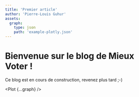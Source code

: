 ```yaml
---
title: 'Premier article'
author: 'Pierre-Louis Guhur'
assets:
  graph: 
    type: json
    path: 'example-plotly.json'
---
```


# Bienvenue sur le blog de Mieux Voter !

Ce blog est en cours de construction, revenez plus tard ;-)

<Plot {...graph} />

